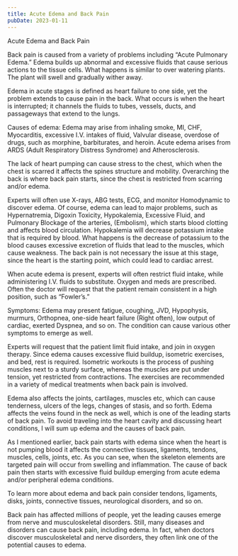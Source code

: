 ```yaml
---
title: Acute Edema and Back Pain
pubDate: 2023-01-11
---
```


Acute Edema and Back Pain 

Back pain is caused from a variety of problems including “Acute Pulmonary Edema.” Edema builds up abnormal and excessive fluids that cause serious actions to the tissue cells. What happens is similar to over watering plants. The plant will swell and gradually wither away. 

Edema in acute stages is defined as heart failure to one side, yet the problem extends to cause pain in the back. What occurs is when the heart is interrupted; it channels the fluids to tubes, vessels, ducts, and passageways that extend to the lungs. 

Causes of edema: 
Edema may arise from inhaling smoke, MI, CHF, Myocarditis, excessive I.V. intakes of fluid, Valvular disease, overdose of drugs, such as morphine, barbiturates, and heroin. Acute edema arises from ARDS (Adult Respiratory Distress Syndrome) and Atherosclerosis. 

The lack of heart pumping can cause stress to the chest, which when the chest is scarred it affects the spines structure and mobility. Overarching the back is where back pain starts, since the chest is restricted from scarring and/or edema. 

Experts will often use X-rays, ABG tests, ECG, and monitor Homodynamic to discover edema. Of course, edema can lead to major problems, such as Hypernatremia, Digoxin Toxicity, Hypokalemia, Excessive Fluid, and Pulmonary Blockage of the arteries, (Embolism), which starts blood clotting and affects blood circulation. Hypokalemia will decrease potassium intake that is required by blood. What happens is the decrease of potassium to the blood causes excessive excretion of fluids that lead to the muscles, which cause weakness. The back pain is not necessary the issue at this stage, since the heart is the starting point, which could lead to cardiac arrest. 

When acute edema is present, experts will often restrict fluid intake, while administering I.V. fluids to substitute. Oxygen and meds are prescribed. Often the doctor will request that the patient remain consistent in a high position, such as “Fowler’s.” 

Symptoms: 
Edema may present fatigue, coughing, JVD, Hypophysis, murmurs, Orthopnea, one-side heart failure (Right often), low output of cardiac, exerted Dyspnea, and so on. The condition can cause various other symptoms to emerge as well. 

Experts will request that the patient limit fluid intake, and join in oxygen therapy. Since edema causes excessive fluid buildup, isometric exercises, and bed, rest is required. Isometric workouts is the process of pushing muscles next to a sturdy surface, whereas the muscles are put under tension, yet restricted from contractions. The exercises are recommended in a variety of medical treatments when back pain is involved. 



Edema also affects the joints, cartilages, muscles etc, which can cause tenderness, ulcers of the legs, changes of stasis, and so forth. Edema affects the veins found in the neck as well, which is one of the leading starts of back pain. To avoid traveling into the heart cavity and discussing heart conditions, I will sum up edema and the causes of back pain. 

As I mentioned earlier, back pain starts with edema since when the heart is not pumping blood it affects the connective tissues, ligaments, tendons, muscles, cells, joints, etc. As you can see, when the skeleton elements are targeted pain will occur from swelling and inflammation. The cause of back pain then starts with excessive fluid buildup emerging from acute edema and/or peripheral edema conditions. 

To learn more about edema and back pain consider tendons, ligaments, disks, joints, connective tissues, neurological disorders, and so on. 

Back pain has affected millions of people, yet the leading causes emerge from nerve and musculoskeletal disorders. Still, many diseases and disorders can cause back pain, including edema. In fact, when doctors discover musculoskeletal and nerve disorders, they often link one of the potential causes to edema.